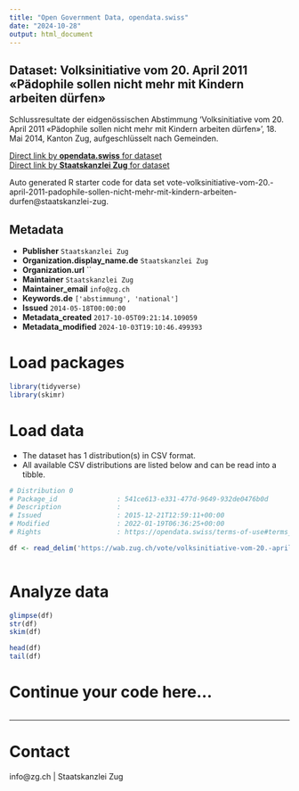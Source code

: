```yaml
---
title: "Open Government Data, opendata.swiss"
date: "2024-10-28"
output: html_document
---
```


## Dataset: Volksinitiative vom 20. April 2011 «Pädophile sollen nicht mehr mit Kindern arbeiten dürfen»

Schlussresultate der eidgenössischen Abstimmung 'Volksinitiative vom 20. April 2011 «Pädophile sollen nicht mehr mit Kindern arbeiten dürfen»', 18. Mai 2014, Kanton Zug, aufgeschlüsselt nach Gemeinden.

[Direct link by **opendata.swiss** for dataset](https://opendata.swiss/de/dataset/volksinitiative-vom-20-april-2011-padophile-sollen-nicht-mehr-mit-kindern-arbeiten-durfen)<br>
[Direct link by **Staatskanzlei Zug** for dataset](https://wab.zug.ch/vote/volksinitiative-vom-20.-april-2011-padophile-sollen-nicht-mehr-mit-kindern-arbeiten-durfen/data)

Auto generated R starter code for data set vote-volksinitiative-vom-20.-april-2011-padophile-sollen-nicht-mehr-mit-kindern-arbeiten-durfen@staatskanzlei-zug.

## Metadata

- **Publisher** `Staatskanzlei Zug`
- **Organization.display_name.de** `Staatskanzlei Zug`
- **Organization.url** ``
- **Maintainer** `Staatskanzlei Zug`
- **Maintainer_email** `info@zg.ch`
- **Keywords.de** `['abstimmung', 'national']`
- **Issued** `2014-05-18T00:00:00`
- **Metadata_created** `2017-10-05T09:21:14.109059`
- **Metadata_modified** `2024-10-03T19:10:46.499393`


# Load packages

```r

library(tidyverse)
library(skimr)

```

# Load data

-   The dataset has 1 distribution(s) in CSV format.
-   All available CSV distributions are listed below and can be read into a tibble.

```r

# Distribution 0
# Package_id               : 541ce613-e331-477d-9649-932de0476b0d
# Description              : 
# Issued                   : 2015-12-21T12:59:11+00:00
# Modified                 : 2022-01-19T06:36:25+00:00
# Rights                   : https://opendata.swiss/terms-of-use#terms_by

df <- read_delim('https://wab.zug.ch/vote/volksinitiative-vom-20.-april-2011-padophile-sollen-nicht-mehr-mit-kindern-arbeiten-durfen/data-csv')



```

# Analyze data

```r

glimpse(df)
str(df)
skim(df)

head(df)
tail(df)

```

# Continue your code here...

```r

```

------------------------------------------------------------------------

# Contact

info@zg.ch | Staatskanzlei Zug
